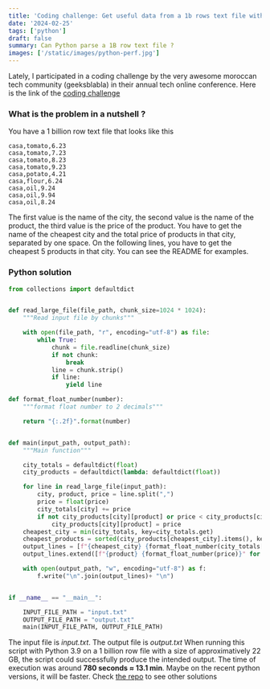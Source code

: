 ```yaml
---
title: 'Coding challenge: Get useful data from a 1b rows text file with Python'
date: '2024-02-25'
tags: ['python']
draft: false
summary: Can Python parse a 1B row text file ?
images: ['/static/images/python-perf.jpg']
---
```


Lately, I participated in a coding challenge by the very awesome moroccan tech community (geeksblabla) in their annual tech online conference.
Here is the link of the [coding challenge](https://github.com/geeksblabla/blanat)

### What is the problem in a nutshell ?

You have a 1 billion row text file that looks like this

```text
casa,tomato,6.23
casa,tomato,7.23
casa,tomato,8.23
casa,tomato,9.23
casa,potato,4.21
casa,flour,6.24
casa,oil,9.24
casa,oil,9.94
casa,oil,8.24
```

The first value is the name of the city, the second value is the name of the product, the third value is the price of the product.
You have to get the name of the cheapest city and the total price of products in that city, separated by one space. On the following lines, you have to get the cheapest 5 products in that city.
You can see the README for examples.

### Python solution

```python
from collections import defaultdict


def read_large_file(file_path, chunk_size=1024 * 1024):
    """Read input file by chunks"""

    with open(file_path, "r", encoding="utf-8") as file:
        while True:
            chunk = file.readline(chunk_size)
            if not chunk:
                break
            line = chunk.strip()
            if line:
                yield line

def format_float_number(number):
    """format float number to 2 decimals"""

    return "{:.2f}".format(number)


def main(input_path, output_path):
    """Main function"""

    city_totals = defaultdict(float)
    city_products = defaultdict(lambda: defaultdict(float))

    for line in read_large_file(input_path):
        city, product, price = line.split(",")
        price = float(price)
        city_totals[city] += price
        if not city_products[city][product] or price < city_products[city][product]:
            city_products[city][product] = price
    cheapest_city = min(city_totals, key=city_totals.get)
    cheapest_products = sorted(city_products[cheapest_city].items(), key=lambda x: (x[1], x[0]))[:5]
    output_lines = [f"{cheapest_city} {format_float_number(city_totals[cheapest_city])}"]
    output_lines.extend([f"{product} {format_float_number(price)}" for product, price in cheapest_products])

    with open(output_path, "w", encoding="utf-8") as f:
        f.write("\n".join(output_lines)+ "\n")


if __name__ == "__main__":

    INPUT_FILE_PATH = "input.txt"
    OUTPUT_FILE_PATH = "output.txt"
    main(INPUT_FILE_PATH, OUTPUT_FILE_PATH)
```

The input file is _input.txt_. The output file is _output.txt_
When running this script with Python 3.9 on a 1 billion row file with a size of approximatively 22 GB, the script could successfully produce the intended output.
The time of execution was around **780 seconds ≈ 13.1 min**. Maybe on the recent python versions, it will be faster. Check [the repo](https://github.com/geeksblabla/blanat/) to see other solutions
